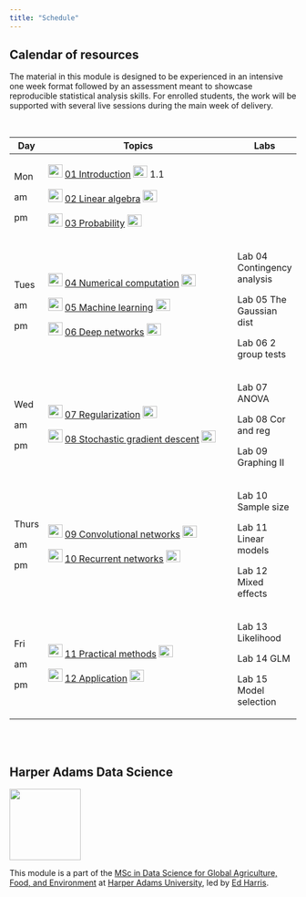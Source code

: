 ```yaml
---
title: "Schedule"
---
```


## Calendar of resources

The material in this module is designed to be experienced in an intensive one week format followed by an assessment meant to showcase reproducible statistical analysis skills. For enrolled students, the work will be supported with several live sessions during the main week of delivery.

<br>

+-----------+-------------------------------------------------------------------------------------------------------------------------------------------------------------------------------------------------------------+-----------------------------+
| Day       | Topics                                                                                                                                                                                                      | Labs                        |
+===========+=============================================================================================================================================================================================================+=============================+
| Mon       | ![](img/pptx.png){width="25" height="23"} [01 Introduction](lectures/01_intro.pptx) [![](img/vid.png){width="25" height="21"}](http://operorgenetic.com/wp/wp-content/uploads/2020/11/c7082-lec-01.mp4) 1.1 |                             |
|           |                                                                                                                                                                                                             |                             |
| am        | ![](img/pptx.png){width="25" height="23"} [02 Linear algebra](lectures/02_linear_algebra.pptx) ![](img/vid.png){width="25" height="21"}                                                                     |                             |
|           |                                                                                                                                                                                                             |                             |
| pm        | ![](img/pptx.png){width="25" height="23"} [03 Probability](lectures/03_prob.pptx) ![](img/vid.png){width="25" height="21"}                                                                                  |                             |
+-----------+-------------------------------------------------------------------------------------------------------------------------------------------------------------------------------------------------------------+-----------------------------+
| Tues      | ![](img/pptx.png){width="25" height="23"} [04 Numerical computation](lectures/04_numerical.pptx) ![](img/vid.png){width="25" height="21"}                                                                   | Lab 04 Contingency analysis |
|           |                                                                                                                                                                                                             |                             |
| am        | ![](img/pptx.png){width="25" height="23"} [05 Machine learning](lectures/05_ml.pptx) ![](img/vid.png){width="25" height="21"}                                                                               | Lab 05 The Gaussian dist    |
|           |                                                                                                                                                                                                             |                             |
| pm        | ![](img/pptx.png){width="25" height="23"} [06 Deep networks](lectures/06_mlp.pptx) ![](img/vid.png){width="25" height="21"}                                                                                 | Lab 06 2 group tests        |
+-----------+-------------------------------------------------------------------------------------------------------------------------------------------------------------------------------------------------------------+-----------------------------+
| Wed       | ![](img/pptx.png){width="25" height="23"} [07 Regularization](lectures/07_regularization.pptx) ![](img/vid.png){width="25" height="21"}                                                                     | Lab 07 ANOVA                |
|           |                                                                                                                                                                                                             |                             |
| am        | ![](img/pptx.png){width="25" height="23"} [08 Stochastic gradient descent](lectures/08.1_sgd_and_cost_structure.pptx) ![](img/vid.png){width="25" height="21"}                                              | Lab 08 Cor and reg          |
|           |                                                                                                                                                                                                             |                             |
| pm        |                                                                                                                                                                                                             | Lab 09 Graphing II          |
+-----------+-------------------------------------------------------------------------------------------------------------------------------------------------------------------------------------------------------------+-----------------------------+
| Thurs     | ![](img/pptx.png){width="25" height="23"} [09 Convolutional networks](lectures/09_conv.pptx) ![](img/vid.png){width="25" height="21"}                                                                       | Lab 10 Sample size          |
|           |                                                                                                                                                                                                             |                             |
| am        | ![](img/pptx.png){width="25" height="23"} [10 Recurrent networks](lectures/10_rnn.pptx) ![](img/vid.png){width="25" height="21"}                                                                            | Lab 11 Linear models        |
|           |                                                                                                                                                                                                             |                             |
| pm        |                                                                                                                                                                                                             | Lab 12 Mixed effects        |
+-----------+-------------------------------------------------------------------------------------------------------------------------------------------------------------------------------------------------------------+-----------------------------+
| Fri       | ![](img/pptx.png){width="25" height="23"} [11 Practical methods](lectures/11_practical.pptx) ![](img/vid.png){width="25" height="21"}                                                                       | Lab 13 Likelihood           |
|           |                                                                                                                                                                                                             |                             |
| am        | ![](img/pptx.png){width="25" height="23"} [12 Application](lectures/12_applications.pptx) ![](img/vid.png){width="25" height="21"}                                                                          | Lab 14 GLM                  |
|           |                                                                                                                                                                                                             |                             |
| pm        |                                                                                                                                                                                                             | Lab 15 Model selection      |
+-----------+-------------------------------------------------------------------------------------------------------------------------------------------------------------------------------------------------------------+-----------------------------+

<br><br>

## Harper Adams Data Science

![](img/HDS.png){fig-alt="Harper Data Science" width="125"}

This module is a part of the [MSc in Data Science for Global Agriculture, Food, and Environment](https://www.harper-adams.ac.uk/courses/postgraduate/201194/data-science-for-global-agriculture-food-and-environment "MSc in Data Science") at [Harper Adams University](https://www.harper-adams.ac.uk/ "Harper Adams University"), led by [Ed Harris](https://www.harper-adams.ac.uk/general/staff/profile/201620/Edwin-Harris/ "Ed's Faculty page").
